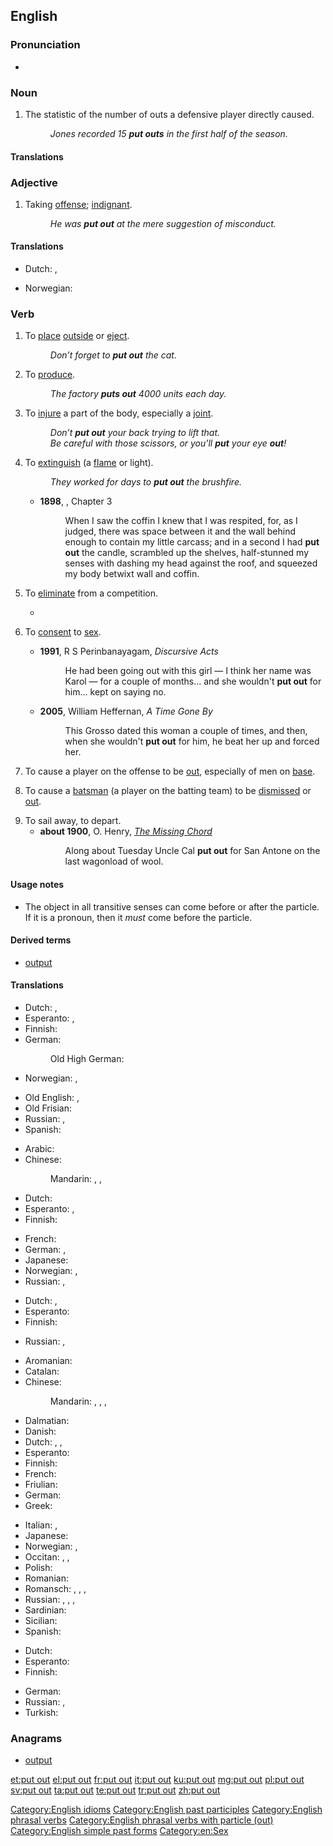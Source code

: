 ==English==

===Pronunciation===
* {{audio|En-uk-to put out.ogg|Audio (UK)}}

===Noun===
{{en-noun|head=[[put]] [[out]]}}

# {{baseball}} The statistic of the number of outs a defensive player directly caused.
#: ''Jones recorded 15 '''put outs''' in the first half of the season.''

====Translations====
{{trans-top|baseball statistic}}
{{trans-mid}}
{{trans-bottom}}

===Adjective===
{{en-adj}}

# Taking [[offense]]; [[indignant]].
#: ''He was '''put out''' at the mere suggestion of misconduct.''

====Translations====
{{trans-top|taking offense}}
* Dutch: {{t+|nl|ontzet}}, {{t+|nl|verontwaardigd}}
{{trans-mid}}
* Norwegian: {{t-|no|satt ut}}
{{trans-bottom}}

===Verb===
{{en-verb|head=[[put]] [[out]]|puts out|putting out|put out}}

# {{transitive}} To [[place]] [[outside]] or [[eject]].
#: ''Don’t forget to '''put out''' the cat.''
# {{transitive}} To [[produce]].
#: ''The factory '''puts out''' 4000 units each day.''
# {{transitive}} To [[injure]] a part of the body, especially a [[joint]].
#: ''Don’t '''put out''' your back trying to lift that.''
#: ''Be careful with those scissors, or you'll '''put''' your eye '''out'''!''
# {{transitive}} To [[extinguish]] (a [[flame]] or light).
#: ''They worked for days to '''put out''' the brushfire.''
#* '''1898''', {{w|J. Meade Falkner}}, {{w|Moonfleet}} Chapter 3
#*: When I saw the coffin I knew that I was respited, for, as I judged, there was space between it and the wall behind enough to contain my little carcass; and in a second I had '''put out''' the candle, scrambled up the shelves, half-stunned my senses with dashing my head against the roof, and squeezed my body betwixt wall and coffin.
# {{transitive}} To [[eliminate]] from a competition.
#* {{quote-news
|year=2011
|date=October 1
|author=Tom Fordyce
|title=Rugby World Cup 2011: England 16-12 Scotland
|work=BBC Sport
|url=http://news.bbc.co.uk/sport2/hi/rugby_union/15124512.stm
|page=
|passage=England stumbled into the World Cup quarter-finals and almost certainly '''put Scotland out''' after an error-ridden victory at Eden Park.}}
# {{slang|intransitive}} To [[consent]] to [[sex]].
#* '''1991''', R S Perinbanayagam, ''Discursive Acts''
#*: He had been going out with this girl &mdash; I think her name was Karol &mdash; for a couple of months... and she wouldn't '''put out''' for him... kept on saying no.
#* '''2005''', William Heffernan, ''A Time Gone By''
#*: This Grosso dated this woman a couple of times, and then, when she wouldn't '''put out''' for him, he beat her up and forced her.
# {{baseball}} To cause a player on the offense to be [[out]], especially of men on [[base]].
# {{context|cricket}} To cause a [[batsman]] (a player on the batting team) to be [[dismissed]] or [[out]].
# To sail away, to depart. 
#* '''about 1900''', O. Henry, ''[[s:The Missing Chord|The Missing Chord]]''
#*:Along about Tuesday Uncle Cal '''put out''' for San Antone on the last wagonload of wool. 

====Usage notes====
* The object in all transitive senses can come before or after the particle. If it is a pronoun, then it ''must'' come before the particle.

====Derived terms====
* [[output]]

====Translations====
{{trans-top|place outside or eject}}
* Dutch: {{t+|nl|buitenzetten}}, {{t+|nl|uitwerpen}}
* Esperanto: {{t-|eo|eligi}}, {{t-|eo|forigi}}
* Finnish: {{t-|fi|laittaa ulos}}
* German:
*: Old High German: {{tø|goh|úzón}}
* Norwegian: {{t-|no|sette ut}}, {{t-|no|slippe ut}}
{{trans-mid}}
* Old English: {{t-|ang|utian|alt=ūtian}}, {{t-|ang|geutian|alt=geūtian}}
* Old Frisian: {{tø|ofs|útia}}
* Russian: {{t+|ru|выкладывать|tr=vykládyvat'|sc=Cyrl}} {{impf}}, {{t+|ru|выложить|tr=výložit'|sc=Cyrl}} {{pf.}}
* Spanish: {{t+|es|sacar}}
{{trans-bottom}}

{{trans-top|produce}}
* Arabic: {{t-|ar|أنتج|tr='ántaja|sc=Arab}}
* Chinese:
*: Mandarin: {{t|cmn|制造|tr=zhìzào|sc=Hani}}, {{t|cmn|生產|sc=Hani}}, {{t|cmn|生产|tr=shēngchǎn|sc=Hani}}
* Dutch: {{t+|nl|produceren}}
* Esperanto: {{t+|eo|produkti}}, {{t-|eo|eligi}}
* Finnish: {{t+|fi|tuottaa}}
{{trans-mid}}
* French: {{t+|fr|produire}}
* German: {{t+|de|produzieren}}, {{t+|de|herstellen}}
* Japanese: {{t+|ja|生産|tr=せいさんする, seisan-surú|alt=生産する|sc=Jpan}}
* Norwegian: {{t+|no|lage}}, {{t+|no|produsere}}
* Russian: {{t+|ru|производить|tr=proizvodít’|sc=Cyrl}} {{impf}}, {{t+|ru|произвести|tr=proizvestí|sc=Cyrl}} {{pf.}}
{{trans-bottom}}

{{trans-top|injure a joint in the body}}
* Dutch: {{t+|nl|kwetsen}}, {{t+|nl|blesseren}}
* Esperanto: {{t-|eo|misfleksi}}
* Finnish: {{t+|fi|vahingoittaa}}
{{trans-mid}}
* Russian: {{t+|ru|вывихивать|tr=vyvíxivat'|sc=Cyrl}} {{impf}}, {{t+|ru|вывихнуть|tr=vývixnut'|sc=Cyrl}} {{pf.}}
{{trans-bottom}}

{{trans-top|extinguish}}
* Aromanian: {{t-|rup|astingu}}
* Catalan: {{t+|ca|apagar}}
* Chinese:
*: Mandarin: {{t|cmn|熄滅|sc=Hani}}, {{t|cmn|熄灭|tr=xīmiè|sc=Hani}}, {{t|cmn|撲滅|sc=Hani}}, {{t|cmn|扑灭|tr=pūmiè|sc=Hani}}
* Dalmatian: {{tø|dlm|stotur}}
* Danish: {{t+|da|slukke}}
* Dutch: {{qualifier|fire}} {{t+|nl|blussen}}, {{qualifier|light, candle}} {{t+|nl|uitdoen}}, {{t+|nl|doven}}
* Esperanto: {{t+|eo|estingi}}
* Finnish: {{t+|fi|sammuttaa}}
* French: {{t+|fr|éteindre}}
* Friulian: {{tø|fur|distudâ}}
* German: {{t+|de|löschen}}
* Greek: {{t+|el|σβήνω|tr=svíno|sc=Grek}}
{{trans-mid}}
* Italian: {{t-|it|estinguere}}, {{t-|it|spegnere}}
* Japanese: {{t-|ja|消す|tr=けす, kesu|sc=Jpan}}
* Norwegian: {{t-|no|slokke}}, {{t-|no|slukke}}
* Occitan: {{t-|oc|astudar}}, {{t-|oc|esténher}}, {{t-|oc|esténger}}
* Polish: {{t-|pl|wygaszać}}
* Romanian: {{t-|ro|stinge}}
* Romansch: {{t-|rm|stüder}}, {{t-|rm|stüzzer}}, {{t-|rm|stidar}}, {{t-|rm|stizar}}
* Russian: {{t+|ru|тушить|tr=tušít'|sc=Cyrl}} {{impf}}, {{t+|ru|потушить|tr=potušít'|sc=Cyrl}} {{pf.}}, {{t+|ru|гасить|tr=gasít'|sc=Cyrl}} {{impf}}, {{t+|ru|погасить|tr=pogasít'|sc=Cyrl}} {{pf.}}
* Sardinian: {{t-|sc|studai}}
* Sicilian: {{t+|scn|astutari}}
* Spanish: {{t+|es|extinguir}}
{{trans-bottom}}

{{trans-top|consent to sex}}
* Dutch: {{t+|nl|toegeven}}
* Esperanto: {{t+|eo|konsenti}}
* Finnish: {{t+|fi|antaa}}
{{trans-mid}}
* German: {{t+|de|ranlassen}}
* Russian: {{qualifier|slang}} {{t+|ru|давать|tr=dat'}} {{impf}}, {{t+|ru|дать|tr=davát'}} {{pf.}}
* Turkish: {{t+|tr|vermek}}
{{trans-bottom}}

===Anagrams===
* [[output#English|output]]

[[Category:English idioms]]
[[Category:English past participles]]
[[Category:English phrasal verbs]]
[[Category:English phrasal verbs with particle (out)]]
[[Category:English simple past forms]]
[[Category:en:Sex]]

[[et:put out]]
[[el:put out]]
[[fr:put out]]
[[it:put out]]
[[ku:put out]]
[[mg:put out]]
[[pl:put out]]
[[sv:put out]]
[[ta:put out]]
[[te:put out]]
[[tr:put out]]
[[zh:put out]]